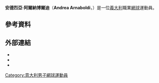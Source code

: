 {{blpsources|time=2014-07-07T02:08:06+00:00}}
{{expand|time=2014-07-07T02:08:06+00:00}}
{{Infobox 网球
|姓名=Andrea Arnaboldi
|照片=Arnaboldi WMQ14 (2) (14420458319).jpg
|国籍={{ITA}}
|生年=1987年
|生日={{birth_date_and_age|1987|12|27|mf=y}}
|出生地=[[義大利|義大利]]
|居住地=[[義大利|義大利]]
|身高=176
|体重=63
|持拍手=左
|反拍=雙手
|转职业年=2006年
|球拍=
|球衣=
|球鞋=
|单打最高排名=173（2014年5月26日）
|双打最高排名=
|现单打排名=
|现双打排名=
|单打冠军头衔=0
|双打冠军头衔=0
|职业战绩=0勝0負
|奖金=244,590[[美元|美元]]
|澳网最好成绩=
|法网最好成绩=第一輪（2014）
|温网最好成绩=
|美网最好成绩=
|大满贯个数=
|奥运会最好成绩=
|雙打職業戰績=
}}

'''安德烈亞·阿爾納博爾迪'''（'''Andrea Arnaboldi'''，{{bd|1987年|12月27日}}）是一位[[義大利|義大利]]職業[[網球|網球]]運動員。

== 參考資料 ==
{{reflist|2}}

== 外部連結 ==
* {{ATP|id=A622}}
* {{ITF Profile|id=100021266}}
* {{DavisCupplayerlink|id=100021266}}

{{義大利人物小作品}}
{{網球運動員小作品}}

{{DEFAULTSORT:Arnaboldi, Andrea}}
[[Category:意大利男子網球運動員|Category:意大利男子網球運動員]]